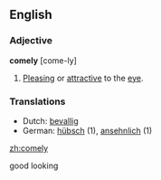 ==English==
===Adjective===
'''comely''' [come-ly]

#[[Pleasing]] or [[attractive]] to the [[eye]].

===Translations===
*Dutch: [[bevallig]]
*German: [[hübsch]] (1), [[ansehnlich]] (1)

[[zh:comely]]

good looking